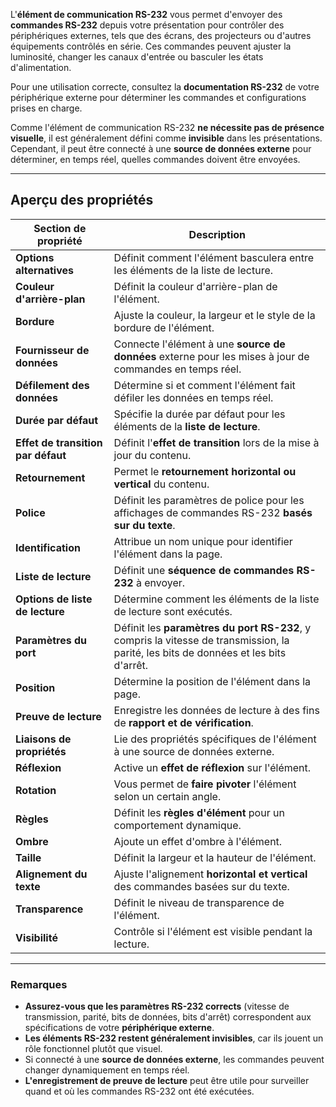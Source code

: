L'**élément de communication RS-232** vous permet d'envoyer des **commandes RS-232** depuis votre présentation pour contrôler des périphériques externes, tels que des écrans, des projecteurs ou d'autres équipements contrôlés en série. Ces commandes peuvent ajuster la luminosité, changer les canaux d'entrée ou basculer les états d'alimentation.

Pour une utilisation correcte, consultez la **documentation RS-232** de votre périphérique externe pour déterminer les commandes et configurations prises en charge.

Comme l'élément de communication RS-232 **ne nécessite pas de présence visuelle**, il est généralement défini comme **invisible** dans les présentations. Cependant, il peut être connecté à une **source de données externe** pour déterminer, en temps réel, quelles commandes doivent être envoyées.

***

## **Aperçu des propriétés**

| **Section de propriété**           | **Description**                                                                                                                      |
| ---------------------------------- | ------------------------------------------------------------------------------------------------------------------------------------ |
| **Options alternatives**           | Définit comment l'élément basculera entre les éléments de la liste de lecture.                                                       |
| **Couleur d'arrière-plan**         | Définit la couleur d'arrière-plan de l'élément.                                                                                      |
| **Bordure**                        | Ajuste la couleur, la largeur et le style de la bordure de l'élément.                                                                |
| **Fournisseur de données**         | Connecte l'élément à une **source de données** externe pour les mises à jour de commandes en temps réel.                             |
| **Défilement des données**         | Détermine si et comment l'élément fait défiler les données en temps réel.                                                            |
| **Durée par défaut**               | Spécifie la durée par défaut pour les éléments de la **liste de lecture**.                                                           |
| **Effet de transition par défaut** | Définit l'**effet de transition** lors de la mise à jour du contenu.                                                                 |
| **Retournement**                   | Permet le **retournement horizontal ou vertical** du contenu.                                                                        |
| **Police**                         | Définit les paramètres de police pour les affichages de commandes RS-232 **basés sur du texte**.                                     |
| **Identification**                 | Attribue un nom unique pour identifier l'élément dans la page.                                                                       |
| **Liste de lecture**               | Définit une **séquence de commandes RS-232** à envoyer.                                                                              |
| **Options de liste de lecture**    | Détermine comment les éléments de la liste de lecture sont exécutés.                                                                 |
| **Paramètres du port**             | Définit les **paramètres du port RS-232**, y compris la vitesse de transmission, la parité, les bits de données et les bits d'arrêt. |
| **Position**                       | Détermine la position de l'élément dans la page.                                                                                     |
| **Preuve de lecture**              | Enregistre les données de lecture à des fins de **rapport et de vérification**.                                                      |
| **Liaisons de propriétés**         | Lie des propriétés spécifiques de l'élément à une source de données externe.                                                         |
| **Réflexion**                      | Active un **effet de réflexion** sur l'élément.                                                                                      |
| **Rotation**                       | Vous permet de **faire pivoter** l'élément selon un certain angle.                                                                   |
| **Règles**                         | Définit les **règles d'élément** pour un comportement dynamique.                                                                     |
| **Ombre**                          | Ajoute un effet d'ombre à l'élément.                                                                                                 |
| **Taille**                         | Définit la largeur et la hauteur de l'élément.                                                                                       |
| **Alignement du texte**            | Ajuste l'alignement **horizontal et vertical** des commandes basées sur du texte.                                                    |
| **Transparence**                   | Définit le niveau de transparence de l'élément.                                                                                      |
| **Visibilité**                     | Contrôle si l'élément est visible pendant la lecture.                                                                                |

***

### **Remarques**

* **Assurez-vous que les paramètres RS-232 corrects** (vitesse de transmission, parité, bits de données, bits d'arrêt) correspondent aux spécifications de votre **périphérique externe**.
* **Les éléments RS-232 restent généralement invisibles**, car ils jouent un rôle fonctionnel plutôt que visuel.
* Si connecté à une **source de données externe**, les commandes peuvent changer dynamiquement en temps réel.
* **L'enregistrement de preuve de lecture** peut être utile pour surveiller quand et où les commandes RS-232 ont été exécutées.
